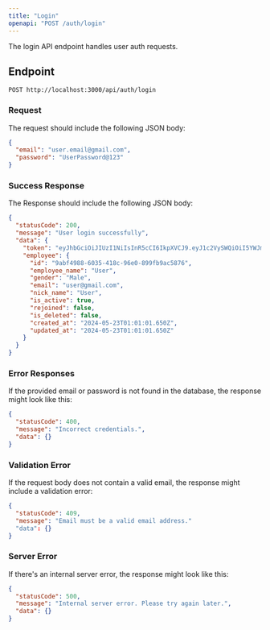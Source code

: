 ---
title: "Login"
openapi: "POST /auth/login"
---

The login API endpoint handles user auth requests.

## Endpoint

`POST http://localhost:3000/api/auth/login`

### Request

The request should include the following JSON body:

```json
{
  "email": "user.email@gmail.com",
  "password": "UserPassword@123"
}
```

### Success Response

The Response should include the following JSON body:

```json
{
  "statusCode": 200,
  "message": "User login successfully",
  "data": {
    "token": "eyJhbGciOiJIUzI1NiIsInR5cCI6IkpXVCJ9.eyJ1c2VySWQiOiI5YWJmNDk4OC02MDM1LTQxOGMtOTZlMC04OTlmYjlhYzU4NzYiLCJlbWFpbCI6ImJoYXZpa0BnbWFpbC5jb20iLCJpYXQiOjE3MTgxOTMzMzMsImV4cCI6MTcxODI3OTczM30.FfTRns5h6qHX1Iw2micMh166iK_xu8WGpD1uF6UBZD4",
    "employee": {
      "id": "9abf4988-6035-418c-96e0-899fb9ac5876",
      "employee_name": "User",
      "gender": "Male",
      "email": "user@gmail.com",
      "nick_name": "User",
      "is_active": true,
      "rejoined": false,
      "is_deleted": false,
      "created_at": "2024-05-23T01:01:01.650Z",
      "updated_at": "2024-05-23T01:01:01.650Z"
    }
  }
}
```

### Error Responses

If the provided email or password is not found in the database, the response might look like this:

```json
{
  "statusCode": 400,
  "message": "Incorrect credentials.",
  "data": {}
}
```

### Validation Error

If the request body does not contain a valid email, the response might include a validation error:

```json
{
  "statusCode": 409,
  "message": "Email must be a valid email address."
  "data": {}
}
```

### Server Error

If there's an internal server error, the response might look like this:

```json
{
  "statusCode": 500,
  "message": "Internal server error. Please try again later.",
  "data": {}
}
```
